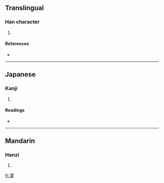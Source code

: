 ==Translingual==

===Han character===
{{Han char|rn=85|rad=水|as=10|sn=13|four=|canj=水田金水 (EWCE)}}

# {{defn|Han|sort=水10}}

====References====
* {{Han ref|kx=0640.260|dkj=17971|dj=1048.020|hdz=31698.110|uh=6EAD|ud=28333}}

----

==Japanese==

===Kanji===
{{ja-kanji|grade=|rs=水10}}

# {{defn|Japanese|sort=水10}}

====Readings====
* {{ja-readings|on=[[しょく]] (shoku), [[じき]] (jiki)|kun=}}

----

==Mandarin==

===Hanzi===
{{cmn-hanzi|pin=[[zé]] ([[ze2]])|wg=tse<sup>2</sup>}}

# {{defn|Mandarin|sort=水10}}

[[fr:溭]]
